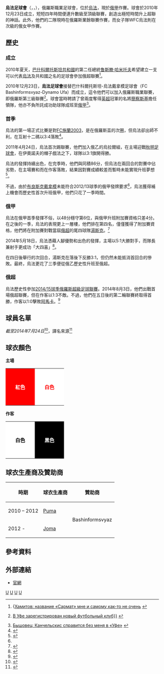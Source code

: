 {{noteTA|G1=足球|G2=俄超
|1=zh-cn:坎切尔斯基; zh-tw:坎切爾斯基; zh-hk:簡察斯基;
}}

{{Infobox football club
| clubname   = 烏法<br /> FC Ufa
| image      = [[File:FC_Ufa_logo.png|150px]]
| fullname   = Football Club Ufa
| founded    = {{Start date and age|2010|12|23|df=yes}}
| ground     = [[烏法戴拿模球場|烏法戴拿模球場]]
| capacity   = 6,000
| chairman   = Marat Magadeyev
| manager    = [[伊哥·哥利雲夫|伊哥·哥利雲夫]]
| league     = [[俄羅斯全國足球聯賽|俄羅斯全國足球聯賽]]
| season     = 2021–22
| position   = 俄超，第 14 位（降班，俄聯附負方）
| website    = http://fcufa.pro
| pattern_la1=_ufa1617h
|pattern_b1=_ufa1617h
|pattern_ra1=_ufa1617h
|pattern_sh1=_ufa1617h
|pattern_so1=
|leftarm1=FF0000
|body1=FF0000
|rightarm1=FF0000
|shorts1=FF0000
|socks1=FF0000
|pattern_la2=_ufa1617a
|pattern_b2=_ufa1617a
|pattern_ra2=_ufa1617a
|pattern_sh2=_ufa1617a
|pattern_so2=
|leftarm2=FFFFFF
|body2=FFFFFF
|rightarm2=FFFFFF
|shorts2=FFFFFF
|socks2=FFFFFF
|pattern_la3=_ufa1617t
|pattern_b3=_ufa1617t
|pattern_ra3=_ufa1617t
|pattern_sh3=_ufa1617t
|pattern_so3=
|leftarm3=0B614B
|body3=0B614B
|rightarm3=0B614B
|shorts3=0B614B
|socks3=0B614B
}}

'''烏法足球會'''（{{lang-ru|ФК «Уфа»}}，{{lang-ba|Өфө, Öfö}}，{{lang-en|FC Ufa}}），俄羅斯職業足球會，位於[[烏法|烏法]]，現於[[俄甲|俄甲]]作賽。球會於2010年12月23日成立，短短四年時間便連升數級至頂級聯賽，創造出極短時間升上超聯的神話。此外，他們的二隊現時在俄羅斯業餘聯賽作賽，而女子隊WFC烏法則在次級的俄女甲作賽。

== 歷史 ==
=== 成立 ===
2010年夏天，[[巴什科爾托斯坦共和國|巴什科爾托斯坦共和國]]的第二任總統[[鲁斯滕·哈米托夫|鲁斯滕·哈米托夫]]希望建立一支可以代表[[烏法|烏法]]及共和國之名的足球會參加俄超聯賽<ref>{[http://www.championat.ru/football/news-680404.html Хамитов: название «Сармат» мне и самому как-то не очень] {{webarchive|url=https://web.archive.org/web/20101215201207/http://www.championat.ru/football/news-680404.html |date=2010-12-15 }}{{ru icon}}</ref>。

2010年12月23日，'''烏法足球會'''接替巴什科爾托斯坦-烏法戴拿模足球會（FC Bashinformsvyaz-Dynamo Ufa）而成立，這令他們可以加入俄羅斯職業聯賽，即俄羅斯第三級聯賽<ref>{{lang|ru}}[http://www.bashinform.ru/news/327834/ В Уфе зарегистрирован новый футбольный клуб}}] {{Wayback|url=http://www.bashinform.ru/news/327834/ |date=20201205024222 }}{{ru icon}}</ref>。球會當時聘請了曾兩度奪得[[英超|英超]]冠軍的名將[[簡察斯基|簡察斯基]]擔任領隊，他亦不負所託成功助球隊成班至[[俄甲|俄甲]]<ref>[http://www.championat.ru/football/news-705494.html Бышовец: Канчельскис справится без меня в «Уфе»] {{webarchive|url=https://web.archive.org/web/20110119043242/http://www.championat.ru/football/news-705494.html |date=2011-01-19 }} {{ru icon}}</ref>。

=== 首季 ===
烏法的第一場正式比賽是對[[FC施蘭2003|FC施蘭2003]]，是在俄羅斯盃的次圈，但烏法卻出師不利，在互射十二碼以3:4落敗<ref>{{cite web|url=http://www.betexplorer.com/soccer/russia/russian-cup-2011-2012/syzran-ufa/hQQzuFS9/|title=Syzran - Ufa|author=1st ART Studio s.r.o.|work=betexplorer.com|access-date=2015-04-21|archive-date=2016-03-05|archive-url=https://web.archive.org/web/20160305025902/http://www.betexplorer.com/soccer/russia/russian-cup-2011-2012/syzran-ufa/hQQzuFS9/|dead-url=no}}</ref>。

2011年4月24日，烏法首次踢聯賽，他們加入俄乙的烏拉爾組，在主場迎戰[[秋明足球會|秋明足球會]]，在伊奧諾夫的帽子戲法之下，球隊以3:1旗開得勝。

烏法的發揮持續出色，在完季時，他們與{{link-en|下卡姆斯克足球會|FC Neftekhimik Nizhnekamsk}}同積86分，但烏法在兩回合的對賽中佔劣勢，在主場賽和而在作客落敗，結果因對賽成績較差而暫時未能實現升班夢想<ref name=rsssf>{{Cite web |url=http://www.rsssf.com/tablesr/rus2012.html |title=Russia 2011/12 |accessdate=2015-04-21 |archive-date=2013-03-14 |archive-url=https://web.archive.org/web/20130314221927/http://rsssf.com/tablesr/rus2012.html |dead-url=no }}</ref>。

不過，由於[[布良斯克戴拿模|布良斯克戴拿模]]未能符合2012/13球季的俄甲發牌要求<ref name=rsssf/>，烏法獲得補上機會而歷史性首次升班俄甲，他們只花了一季時間。

=== 俄甲 ===
烏法在俄甲首季發揮不俗，以48分穩守第6位，與俄甲升班附加賽資格只差4分。在之後的一季，烏法的表現更上一層樓，他們排在第四名，僅僅獲得了附加賽資格，他們將在附加賽對戰當屆[[俄超|俄超]]的尾四球隊[[湯斯克|湯斯克]]。<ref>{{cite web|url=http://www.oddsportal.com/soccer/russia/division-1-2013-2014/standings/|title=Division 1 2013/2014 Standings|author=LiveSport s.r.o.|work=Oddsportal.com|access-date=2015-04-21|archive-url=https://web.archive.org/web/20150906014654/http://www.oddsportal.com/soccer/russia/division-1-2013-2014/standings/|archive-date=2015-09-06|dead-url=yes}}</ref>

2014年5月18日，烏法憑藉人腳優勢和出色的發揮，主場以5:1大勝對手，而隊長兼射手{{link-en|迪米特利·哥路保夫|Dmitri Golubov}}更成功「大四喜」<ref>{{cite web|url=http://www.soccerway.com/matches/2014/05/18/russia/play-offs-12/bashinformsvyaz-dinamo-ufa/tom-tomsk/1682323/|title=Ufa vs. Tom' Tomsk - 18 May 2014 - Soccerway|work=soccerway.com|access-date=2015-04-21|archive-date=2014-09-29|archive-url=https://web.archive.org/web/20140929075006/http://www.soccerway.com/matches/2014/05/18/russia/play-offs-12/bashinformsvyaz-dinamo-ufa/tom-tomsk/1682323/|dead-url=no}}</ref>。

在四日後舉行的次回合，湯斯克在落後下反勝3:1，但仍然未能抵消首回合的慘敗。最終，烏法更花了三季便從俄乙歷史性升班至俄超。

=== 俄超 ===
烏法歷史性參加[[2014/15球季俄羅斯超級足球聯賽|2014/15球季俄羅斯超級足球聯賽]]。2014年8月3日，他們出戰首場俄超聯賽，但在作客以1:3不敵{{fc|古賓}}。不過，他們在五日後的第二輪聯賽終取得首勝，作客以1:0擊敗[[阿馬卡|阿馬卡]]。<ref>{{cite web|url=http://uk.soccerway.com/national/russia/premier-league/20142015/regular-season/r25305/|title=Summary - Premier League - Russia - Results, fixtures, tables and news - Soccerway|work=soccerway.com|access-date=2015-04-21|archive-date=2014-08-07|archive-url=https://web.archive.org/web/20140807020902/http://uk.soccerway.com/national/russia/premier-league/20142015/regular-season/r25305/|dead-url=no}}</ref>

==球員名單==
''截至2014年7月24日''<ref>{{cite web|url=http://fcufa.pro/komanda/fk-ufa/igroki|title=Игроки|author=Мария|work=fcufa.pro|deadurl=yes|archiveurl=https://web.archive.org/web/20150408212814/http://www.fcufa.pro/komanda/fk-ufa/igroki|archivedate=2015-04-08}}</ref>，譯名來源<ref>{{cite web|url=http://football.hkjc.com/football/statistics/chinese/centre/TeamPlayers.aspx?ci=zh-HK&goal_type=0&ha=0&hdc=-2&hf=0&hha=-1&isFG=1&league_no=1043&league_type=3&nf=0&player_pos=0&s_type=0&season_id=1236&ss=1&team_no=2360|title=球員資料 - 聯賽 - 足球資訊 - 香港賽馬會|work=hkjc.com|access-date=2015-04-21|archive-date=2016-03-05|archive-url=https://web.archive.org/web/20160305051039/http://football.hkjc.com/football/statistics/chinese/centre/TeamPlayers.aspx?ci=zh-HK&goal_type=0&ha=0&hdc=-2&hf=0&hha=-1&isFG=1&league_no=1043&league_type=3&nf=0&player_pos=0&s_type=0&season_id=1236&ss=1&team_no=2360|dead-url=no}}</ref>

{{Fs start}}
{{Fs player|no= 1|pos=GK|nat=ARM|name={{link-en|大衛·約真高|David Yurchenko}}}}
{{Fs player|no= 3|pos=DF|nat=RUS|name={{link-en|柏禾·阿利堅|Pavel Alikin}}}}
{{Fs player|no= 4|pos=DF|nat=UKR|name={{link-en|史堤柏列斯|Pavlo Stepanets}}}}
{{Fs player|no= 5|pos=MF|nat=GHA|name=[[費林邦|費林邦]]}}
{{Fs player|no= 9|pos=FW|nat=BIH|name={{link-en|夏利斯·漢錫|Haris Handžić}}}}
{{Fs player|no=10|pos=MF|nat=BRA|name={{link-en|馬仙奴·祖利亞|Marcio de Souza Gregório Júnior}}}}
{{Fs player|no=11|pos=FW|nat=BRA|name={{link-en|迪亞高·卡路士|Diego Carlos}}}}
{{Fs player|no=13|pos=MF|nat=RUS|name={{link-en|沙斯耶夫|Azamat Zaseyev}}}}
{{Fs player|no=14|pos=MF|nat=RUS|name={{link-en|施馬堅|Maksim Semakin}}}}
{{Fs player|no=16|pos=GK|nat=BLR|name={{link-en|維藍高|Syarhey Vyeramko}}|other=從[[蘇維杜夫|蘇維杜夫]]外借}}
{{Fs player|no=18|pos=FW|nat=RUS|name={{link-en|哥路保夫|Dmitri Golubov}}}}
{{Fs mid}}
{{Fs player|no=19|pos=MF|nat=CRO|name={{link-en|保利域|Ivan Paurević}}}}
{{Fs player|no=20|pos=DF|nat=RUS|name={{link-en|杜馬斯恩|Denis Tumasyan}}|other=從{{fc|烏拉爾}}外借}}
{{Fs player|no=22|pos=MF|nat=UZB|name={{link-en|加里奧連|Vagiz Galiullin}}}}
{{Fs player|no=23|pos=MF|nat=RUS|name={{link-en|安東·奇連|Anton Kilin}}}}
{{Fs player|no=28|pos=DF|nat=CRC|name={{link-en|菲利斯奧·科比斯|Felicio Brown Forbes}}}}
{{Fs player|no=31|pos=DF|nat=RUS|name={{link-en|迪舒堅|Maksim Tishkin}}}}
{{Fs player|no=33|pos=DF|nat=RUS|name={{link-en|蘇賀夫|Aleksandr Sukhov}}}}
{{Fs player|no=39|pos=MF|nat=RUS|name={{link-en|史托斯基|Dmitri Stotskiy}}}}
{{Fs player|no=70|pos=MF|nat=RUS|name={{link-en|沙夫朗尼迪|Nikolai Safronidi}}}}
{{Fs player|no=71|pos=GK|nat=RUS|name={{link-en|李奧洛夫|Artyom Leonov}}}}
{{Fs player|no=81|pos=DF|nat=BLR|name={{link-en|華賀夫索夫|Dmitry Verkhovtsov}}}}
{{Fs player|no=88|pos=FW|nat=RUS|name={{link-en|伊哥·舒夫真高|Igor Shevchenko}}}}
{{Fs end}}

== 球衣顏色 ==
'''主場'''
{| border="1" cellspacing="0"
|-
| style="background:red;color:white;padding:2em" |'''紅色'''
| style="background:white;color:red;padding:2em" |'''白色'''
|}

'''作客'''
{| border="1" cellspacing="0"
|-
| style="background:white;color:black;padding:2em" |'''白色'''
| style="background:black;color:white;padding:2em" |'''黑色'''
|}

==球衣生產商及贊助商==

{| class="wikitable" style="text-align: center"
|-
!時期
!球衣生產商
!贊助商
|-
|2010 – 2012
|[[Puma|Puma]]
|rowspan=2|Bashinformsvyaz 
|-
|2012 -     
|[[Joma|Joma]]
|}

==參考資料==
{{portal box|足球|俄羅斯}}
{{Reflist}}

==外部連結==
*[http://fcufa.pro/ 官網] {{Wayback|url=http://fcufa.pro/ |date=20210402105123 }}

{{俄甲联赛球队}}
{{俄超球會}}

[[Category:俄罗斯足球俱乐部|U]]
[[Category:烏法|U]]
[[Category:2010年建立的足球俱樂部|U]]
[[Category:2010年俄羅斯建立|U]]